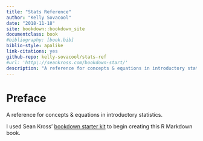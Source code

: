 ```yaml
---
title: "Stats Reference"
author: "Kelly Sovacool"
date: "2018-11-18"
site: bookdown::bookdown_site
documentclass: book
#bibliography: [book.bib]
biblio-style: apalike
link-citations: yes
github-repo: kelly-sovacool/stats-ref
#url: 'http\://seankross.com/bookdown-start/'
description: "A reference for concepts & equations in introductory statistics."
---
```


# Preface {-}

A reference for concepts & equations in introductory statistics.

I used Sean Kross' [bookdown starter kit](https://github.com/seankross/bookdown-start) to begin creating this R Markdown book.